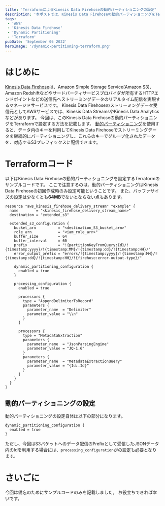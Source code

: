 ```yaml
---
title: 'TerraformによるKinesis Data Firehoseの動的パーティショニングの設定'
description: '本ポストでは、Kinesis Data Firehoseの動的パーティショニングをTerraformで設定する方法を記載します。また、動的パーティショニングの設定に関わる機能なのでも合わせてお伝えします。'
tags:
 - 'AWS'
 - 'Kinesis Data Firehose'
 - 'Dynamic Partitioning'
 - 'Terraform'
pubDate: 'September 05 2022'
heroImage: '/dynamic-partitioning-terraform.png'
---
```


# はじめに
[Kinesis Data Firehose](https://docs.aws.amazon.com/ja_jp/firehose/latest/dev/what-is-this-service.html)は、Amazon Simple Storage Service(Amazon S3)、Amazon Redshiftなどやサードパーティサービスプロバイダが所有するHTTPエンドポイントなどの送信先へストリーミングデータのリアルタイム配信を実現するマネージドサービスです。
Kinesis Data Firehoseのストリーミングデータ受信元としてAWSサービスでは、Kinesis Data StreamsやKinesis Data Analyticsなどがあります。
今回は、このKinesis Data Firehoseの動的パーティショニングをTerraformで設定する方法を記載します。
[動的パーティショニング](https://docs.aws.amazon.com/ja_jp/firehose/latest/dev/dynamic-partitioning.html)を使用すると、データ内のキーを利用してKinesis Data Firehoseでストリーミングデータを継続的にパーティショニングし、これらのキーでグループ化されたデータを、対応するS3プレフィックスに配信できます。

# Terraformコード
以下はKinesis Data Firehoseの動的パーティショニングを設定するTerraformのサンプルコードです。
ここで注意するのは、動的パーティショニングはKinesis Data Firehoseの初回作成時のみ設定可能ということです。
また、バッファサイズの設定は少なくとも**64MB**でないとならない点もあります。

```hcl
resource "aws_kinesis_firehose_delivery_stream" "example" {
  name        = "<kinesis_firehose_delivery_stream_name>"
  destination = "extended_s3"

  extended_s3_configuration {
    bucket_arn          = "<destination_S3_bucket_arn>"
    role_arn            = "<iam_role_arn>"
    buffer_size         = 64
    buffer_interval     = 60
    prefix              = "!{partitionKeyFromQuery:Id}/!{timestamp:yyyy}/!{timestamp:MM}/!{timestamp:dd}/!{timestamp:HH}/"
    error_output_prefix = "errors/!{timestamp:yyyy}/!{timestamp:MM}/!{timestamp:dd}/!{timestamp:HH}/!{firehose:error-output-type}/"

    dynamic_partitioning_configuration {
      enabled = true
    }

    processing_configuration {
      enabled = true

      processors {
        type = "AppendDelimiterToRecord"
        parameters {
          parameter_name  = "Delimiter"
          parameter_value = "\\n"
        }
      }

      processors {
        type = "MetadataExtraction"
        parameters {
          parameter_name  = "JsonParsingEngine"
          parameter_value = "JQ-1.6"
        }
        parameters {
          parameter_name  = "MetadataExtractionQuery"
          parameter_value = "{Id:.Id}"
        }
      }
    }
  }
}
```

## 動的パーティショニングの設定
動的パーティショニングの設定自体は以下の部分になります。

```hcl
dynamic_partitioning_configuration {
  enabled = true
}
```

ただし、今回はS3バケットへのデータ配信のPrefixとして受信したJSONデータ内のIdを利用する場合には、`processing_configuration`がの設定も必要となります。

# さいごに
今回は備忘のためにサンプルコードのみを記載しました。
お役立ちできれば幸いです。

